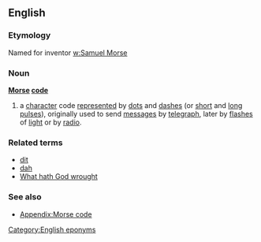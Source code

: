 ==English==
===Etymology===
Named for inventor [[w:Samuel Morse]]

===Noun===
'''[[Morse]] [[code]]'''
{{wikipedia}}
#a [[character]] code [[represented]] by [[dot]]s and [[dash]]es (or [[short]] and [[long]] [[pulse]]s), originally used to send [[message]]s by [[telegraph]], later by [[flash]]es of [[light]] or by [[radio]].
===Related terms===
*[[dit]]
*[[dah]]
*[[What hath God wrought]]

===See also===
*[[Appendix:Morse code]]

[[Category:English eponyms]]